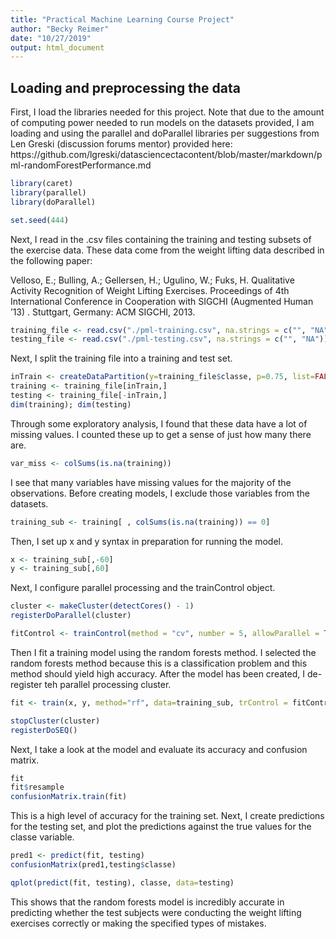 ```yaml
---
title: "Practical Machine Learning Course Project"
author: "Becky Reimer"
date: "10/27/2019"
output: html_document
---
```


## Loading and preprocessing the data

First, I load the libraries needed for this project. Note that due to the amount of computing power needed to run models on the datasets provided, I am loading and using the parallel and doParallel libraries per suggestions from Len Greski (discussion forums mentor) provided here:
https://github.com/lgreski/datasciencectacontent/blob/master/markdown/pml-randomForestPerformance.md

```r
library(caret)
library(parallel)
library(doParallel)

set.seed(444)
```

Next, I read in the .csv files containing the training and testing subsets of the exercise data. These data come from the weight lifting data described in the following paper:

Velloso, E.; Bulling, A.; Gellersen, H.; Ugulino, W.; Fuks, H. Qualitative Activity Recognition of Weight Lifting Exercises. Proceedings of 4th International Conference in Cooperation with SIGCHI (Augmented Human '13) . Stuttgart, Germany: ACM SIGCHI, 2013.

```r
training_file <- read.csv("./pml-training.csv", na.strings = c("", "NA"))
testing_file <- read.csv("./pml-testing.csv", na.strings = c("", "NA"))
```

Next, I split the training file into a training and test set.
```r
inTrain <- createDataPartition(y=training_file$classe, p=0.75, list=FALSE)
training <- training_file[inTrain,]
testing <- training_file[-inTrain,]
dim(training); dim(testing)
```

Through some exploratory analysis, I found that these data have a lot of missing values. I counted these up to get a sense of just how many there are.
```r
var_miss <- colSums(is.na(training))
```

I see that many variables have missing values for the majority of the observations. Before creating models, I exclude those variables from the datasets.
```r
training_sub <- training[ , colSums(is.na(training)) == 0]
```

Then, I set up x and y syntax in preparation for running the model.
```r
x <- training_sub[,-60]
y <- training_sub[,60]
```

Next, I configure parallel processing and the trainControl object.
```r
cluster <- makeCluster(detectCores() - 1)
registerDoParallel(cluster)

fitControl <- trainControl(method = "cv", number = 5, allowParallel = TRUE)
```

Then I fit a training model using the random forests method. I selected the random forests method because this is a classification problem and this method should yield high accuracy. After the model has been created, I de-register teh parallel processing cluster.
```r
fit <- train(x, y, method="rf", data=training_sub, trControl = fitControl)

stopCluster(cluster)
registerDoSEQ()
```

Next, I take a look at the model and evaluate its accuracy and confusion matrix.
```r
fit
fit$resample
confusionMatrix.train(fit)
```
  
This is a high level of accuracy for the training set. Next, I create predictions for the testing set, and plot the predictions against the true values for the classe variable.
```r
pred1 <- predict(fit, testing)
confusionMatrix(pred1,testing$classe)

qplot(predict(fit, testing), classe, data=testing)
```

This shows that the random forests model is incredibly accurate in predicting whether the test subjects were conducting the weight lifting exercises correctly or making the specified types of mistakes.

